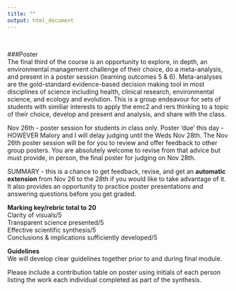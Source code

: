 ```yaml
---
title: ""
output: html_document
---
```

<br>

###Poster  
The final third of the course is an opportunity to explore, in depth, an environmental management challenge of their choice, do a meta-analysis, and present in a poster session (learning outcomes 5 & 6).  Meta-analyses are the gold-standard evidence-based decision making tool in most disciplines of science including health, clinical research, environmental science, and ecology and evolution. This is a group endeavour for sets of students with similiar interests to apply the emc2 and rers thinking to a topic of their choice, develop and present and analysis, and share with the class.  

Nov 26th - poster session for students in class only. Poster 'due' this day - HOWEVER Malory and I will delay judging until the Weds Nov 28th.  The Nov 26th poster session will be for you to review and offer feedback to other group posters. You are absolutely welcome to revise from that advice but must provide, in person, the final poster for judging on Nov 28th.  

SUMMARY - this is a chance to get feedback, revise, and get an **automatic extension** from Nov 26 to the 28th if you would like to take advantage of it.  It also provides an opportunity to practice poster presentations and answering questions before you get graded.  

**Marking key/rebric total to 20**  
Clarity of visuals/5    
Transparent science presented/5  
Effective scientific synthesis/5    
Conclusions & implications sufficiently developed/5  

**Guidelines**  
We will develop clear guidelines together prior to and during final module.

Please include a contribution table on poster using initials of each person listing the work each individual completed as part of the synthesis.  


